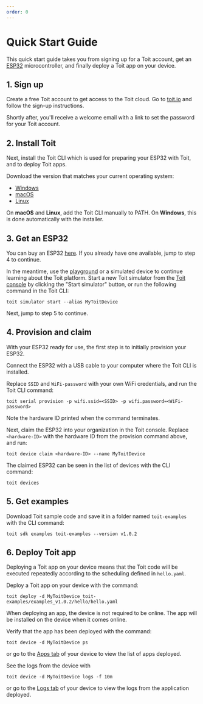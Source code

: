 ```yaml
---
order: 0
---
```



# Quick Start Guide

This quick start guide takes you from signing up for a Toit account, get an <a href="https://www.espressif.com/en/products/socs/esp32" target="_blank">ESP32</a> microcontroller, and finally deploy a Toit app on your device.

## 1. Sign up

Create a free Toit account to get access to the Toit cloud. Go to <a href="https://toit.io/#sign-up" target="_blank">toit.io</a> and follow the sign-up instructions.

Shortly after, you'll receive a welcome email with a link to set the password for your Toit account.

## 2. Install Toit

Next, install the Toit CLI which is used for preparing your ESP32 with Toit, and to deploy Toit apps.

Download the version that matches your current operating system:

- <a href="https://archive.toit.io/cli/latest/windows/installer" target="_blank">
    Windows
  </a>

- <a href="https://archive.toit.io/cli/latest/darwin" target="_blank">
    macOS
  </a>

- <a href="https://archive.toit.io/cli/latest/linux" target="_blank">
    Linux
  </a>

On **macOS** and **Linux**, add the <Link to="../installation/toitcli">Toit CLI</Link> manually to PATH. On **Windows**, this is done automatically with the installer.

## 3. Get an ESP32

You can buy an ESP32 <a href="https://www.digikey.com/en/products/detail/espressif-systems/ESP32-DEVKITC-32D/9356990" target="_blank">here</a>. If you already have one available, jump to step 4 to continue.

<Note title="Don't have an ESP32 yet?">

In the meantime, use the <a href="https://console.toit.io/playground" target="_blank">playground</a> or a simulated device to continue learning about the Toit platform. Start a new Toit simulator from the <a href="https://console.toit.io/" target="_blank">Toit console</a> by clicking the "Start simulator" button, or run the following command in the Toit CLI:

```shell
toit simulator start --alias MyToitDevice
```

Next, jump to step 5 to continue.

</Note>

## 4. Provision and claim

With your ESP32 ready for use, the first step is to <Link to="../connect/provision">initially provision</Link> your ESP32.

Connect the ESP32 with a USB cable to your computer where the Toit CLI is installed.

Replace `SSID` and `WiFi-password` with your own WiFi credentials, and run the Toit CLI command:

```shell
toit serial provision -p wifi.ssid=<SSID> -p wifi.password=<WiFi-password>
```

Note the hardware ID printed when the command terminates.

Next, <Link to="../connect/claim">claim</Link> the ESP32 into your organization in the Toit console. Replace `<hardware-ID>` with the hardware ID from the provision command above,
and run:

```shell
toit device claim <hardware-ID> --name MyToitDevice
```

The claimed ESP32 can be seen in the list of devices with the CLI command:

```shell
toit devices
```

## 5. Get examples

Download Toit sample code and save it in a folder named `toit-examples` with the CLI command:

```shell
toit sdk examples toit-examples --version v1.0.2
```

## 6. Deploy Toit app

Deploying a Toit app on your device means that the Toit code will be executed repeatedly according to the scheduling defined in `hello.yaml`.

Deploy a Toit app on your device with the command:

```shell
toit deploy -d MyToitDevice toit-examples/examples_v1.0.2/hello/hello.yaml
```

When deploying an app, the device is not required to be online. The app will be installed on the device when it comes online.

Verify that the app has been deployed with the command:

```shell
toit device -d MyToitDevice ps
```

or go to the <a href="https://console.toit.io/" target="_blank">Apps tab</a> of your device to view the list of apps deployed.

See the logs from the device with

```shell
toit device -d MyToitDevice logs -f 10m
```

or go to the <a href="https://console.toit.io/" target="_blank">Logs tab</a> of your device to view the logs from the application deployed.
